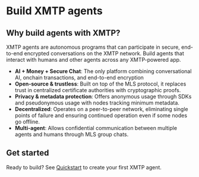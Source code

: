 # Build XMTP agents

## Why build agents with XMTP?

XMTP agents are autonomous programs that can participate in secure, end-to-end encrypted conversations on the XMTP network. Build agents that interact with humans and other agents across any XMTP-powered app.

- **AI + Money + Secure Chat**: The only platform combining conversational AI, onchain transactions, and end-to-end encryption
- **Open-source & trustless**: Built on top of the MLS protocol, it replaces trust in centralized certificate authorities with cryptographic proofs.
- **Privacy & metadata protection**: Offers anonymous usage through SDKs and pseudonymous usage with nodes tracking minimum metadata.
- **Decentralized**: Operates on a peer-to-peer network, eliminating single points of failure and ensuring continued operation even if some nodes go offline.
- **Multi-agent**: Allows confidential communication between multiple agents and humans through MLS group chats.

## Get started

Ready to build? See [Quickstart](/agents/get-started/build-an-agent) to create your first XMTP agent.
